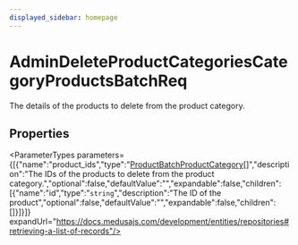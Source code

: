 ```yaml
---
displayed_sidebar: homepage
---
```



# AdminDeleteProductCategoriesCategoryProductsBatchReq

The details of the products to delete from the product category.

## Properties

<ParameterTypes parameters={[{"name":"product_ids","type":"[ProductBatchProductCategory](medusa.ProductBatchProductCategory.mdx)[]","description":"The IDs of the products to delete from the product category.","optional":false,"defaultValue":"","expandable":false,"children":[{"name":"id","type":"`string`","description":"The ID of the product","optional":false,"defaultValue":"","expandable":false,"children":[]}]}]} expandUrl="https://docs.medusajs.com/development/entities/repositories#retrieving-a-list-of-records"/>
